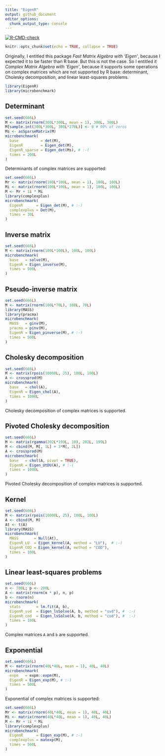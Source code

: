 ---
title: "EigenR"
output: github_document
editor_options: 
  chunk_output_type: console
---

<!-- badges: start -->
[![R-CMD-check](https://github.com/stla/EigenR/workflows/R-CMD-check/badge.svg)](https://github.com/stla/EigenR/actions)
<!-- badges: end -->

```{r setup, include=FALSE}
knitr::opts_chunk$set(echo = TRUE, collapse = TRUE)
```

Originally, I entitled this package *Fast Matrix Algebra with 'Eigen'*, because 
I expected it to be faster than R base. But this is not the case. So I entitled 
it *Complex Matrix Algebra with 'Eigen'*, because it supports some operations 
on complex matrices which are not supported by R base: determinant, Cholesky 
decomposition, and linear least-squares problems.

```{r packages}
library(EigenR)
library(microbenchmark)
```

## Determinant

```{r det_benchmark}
set.seed(666L)
M <- matrix(rnorm(300L*300L, mean = 1), 300L, 300L)
M[sample.int(300L*300L, 300L*270L)] <- 0 # 90% of zeros
Ms <- asSparseMatrix(M)
microbenchmark(
  base          = det(M),
  EigenR        = Eigen_det(M),
  EigenR_sparse = Eigen_det(Ms), # :-(
  times = 200L
)
```

Determinants of complex matrices are supported:

```{r det_cplx_benchmark}
set.seed(666L)
Mr <- matrix(rnorm(100L*100L, mean = 1), 100L, 100L)
Mi <- matrix(rnorm(100L*100L, mean = 1), 100L, 100L)
M <- Mr + 1i * Mi
library(complexplus)
microbenchmark(
  EigenR      = Eigen_det(M), # :-)
  complexplus = Det(M), 
  times = 30L
)
```

## Inverse matrix

```{r inverse_benchmark}
set.seed(666L)
M <- matrix(rnorm(100L*100L), 100L, 100L)
microbenchmark(
  base   = solve(M),
  EigenR = Eigen_inverse(M), 
  times = 500L
)
```

## Pseudo-inverse matrix

```{r pseudoinverse_benchmark}
set.seed(666L)
M <- matrix(rnorm(100L*70L), 100L, 70L)
library(MASS)
library(pracma)
microbenchmark(
  MASS   = ginv(M),
  pracma = pinv(M),
  EigenR = Eigen_pinverse(M), # :-)
  times = 500L
)
```

## Cholesky decomposition

```{r chol_benchmark}
set.seed(666L)
M <- matrix(rpois(10000L, 25), 100L, 100L)
A <- crossprod(M)
microbenchmark(
  base   = chol(A),
  EigenR = Eigen_chol(A), 
  times = 1000L
)
```

Cholesky decomposition of complex matrices is supported.

## Pivoted Cholesky decomposition

```{r UtDU_benchmark, warning=FALSE}
set.seed(666L)
M <- matrix(rgamma(202L*199L, 10), 202L, 199L)
M <- cbind(M, M[, 1L] + 3*M[, 2L])
A <- crossprod(M)
microbenchmark(
  base   = chol(A, pivot = TRUE),
  EigenR = Eigen_UtDU(A), # :-(
  times = 1000L
)
```

Pivoted Cholesky decomposition of complex matrices is supported.

## Kernel

```{r kernel_benchmark}
set.seed(666L)
M <- matrix(rpois(10000L, 25), 100L, 100L)
A <- cbind(M, M)
At <- t(A)
library(MASS)
microbenchmark(
  MASS       = Null(At),
  EigenR_LU  = Eigen_kernel(A, method = "LU"),  # :-)
  EigenR_COD = Eigen_kernel(A, method = "COD"), 
  times = 100L
)
```

## Linear least-squares problems

```{r lsSolve_benchmark}
set.seed(666L)
n <- 700L; p <- 200L
A <- matrix(rnorm(n * p), n, p)
b <- rnorm(n)
microbenchmark(
  stats       = lm.fit(A, b),
  EigenR_svd  = Eigen_lsSolve(A, b, method = "svd"), #  :-(
  EigenR_cod  = Eigen_lsSolve(A, b, method = "cod"), #  :-)
  times = 100L
)
```

Complex matrices `A` and `b` are supported.

## Exponential

```{r exp_benchmark}
set.seed(666L)
M <- matrix(rnorm(40L*40L, mean = 1), 40L, 40L)
microbenchmark(
  expm   = expm::expm(M),
  EigenR = Eigen_exp(M), # :-)
  times = 500L
)
```

Exponential of complex matrices is supported:

```{r exp_cplx_benchmark}
set.seed(666L)
Mr <- matrix(rnorm(40L*40L, mean = 1), 40L, 40L)
Mi <- matrix(rnorm(40L*40L, mean = 1), 40L, 40L)
M <- Mr + 1i * Mi
library(complexplus)
microbenchmark(
  EigenR      = Eigen_exp(M), # :-)
  complexplus = matexp(M), 
  times = 500L
)
```

